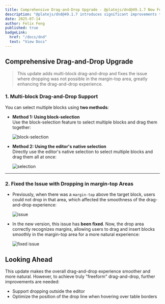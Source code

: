 ```yaml
---
title: Comprehensive Drag-and-Drop Upgrade - @platejs/dnd@49.1.7 New Features Explained
description: "@platejs/dnd@49.1.7 introduces significant improvements to multi-block drag-and-drop and overall drag-and-drop experience. This article details the core changes in this update and discusses potential future enhancements."
date: 2025-07-14
author: Felix Feng
published: true
badgeLink:
  href: "/docs/dnd"
  text: "View Docs"
---
```


## Comprehensive Drag-and-Drop Upgrade

> This update adds multi-block drag-and-drop and fixes the issue where dropping was not possible in the margin-top area, greatly enhancing the drag-and-drop experience.

### 1. Multi-block Drag-and-Drop Support

You can select multiple blocks using **two methods**:

- **Method 1: Using block-selection**  
  Use the block-selection feature to select multiple blocks and drag them together:

  ![block-selection](/blog/multiple-nodes-dnd/1.gif)

- **Method 2: Using the editor's native selection**  
  Directly use the editor's native selection to select multiple blocks and drag them all at once:

  ![selection](/blog/multiple-nodes-dnd/2.gif)

---

### 2. Fixed the Issue with Dropping in margin-top Areas

- Previously, when there was a `margin-top` above the target block, users could not drop in that area, which affected the smoothness of the drag-and-drop experience:

  ![issue](/blog/multiple-nodes-dnd/3.gif)

- In the new version, this issue has **been fixed**. Now, the drop area correctly recognizes margins, allowing users to drag and insert blocks smoothly in the margin-top area for a more natural experience:

  ![fixed issue](/blog/multiple-nodes-dnd/4.gif)



## Looking Ahead

This update makes the overall drag-and-drop experience smoother and more natural. However, to achieve truly "freeform" drag-and-drop, further improvements are needed:

- Support dropping outside the editor
- Optimize the position of the drop line when hovering over table borders
